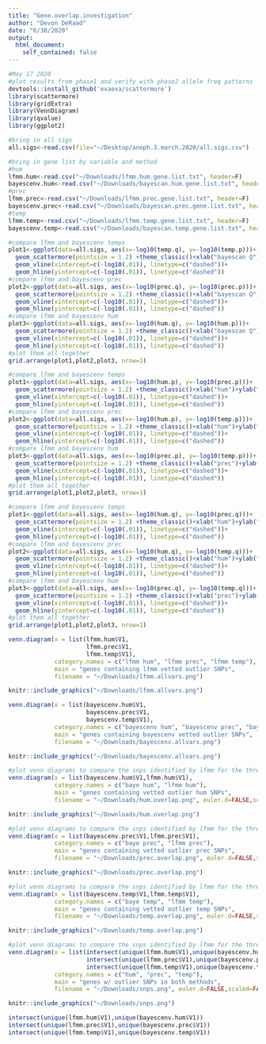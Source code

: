 ```yaml
---
title: "Gene.overlap.investigation"
author: "Devon DeRaad"
date: "6/30/2020"
output: 
  html_document:
    self_contained: false
---
```


```r
#May 17 2020
#plot results from phase1 and verify with phase2 allele freq patterns
devtools::install_github('exaexa/scattermore')
library(scattermore)
library(gridExtra)
library(VennDiagram)
library(qvalue)
library(ggplot2)

#bring in all sigs
all.sigs<-read.csv(file="~/Desktop/anoph.3.march.2020/all.sigs.csv")

#bring in gene list by variable and method
#hum
lfmm.hum<-read.csv("~/Downloads/lfmm.hum.gene.list.txt", header=F)
bayescenv.hum<-read.csv("~/Downloads/bayescan.hum.gene.list.txt", header=F)
#prec
lfmm.prec<-read.csv("~/Downloads/lfmm.prec.gene.list.txt", header=F)
bayescenv.prec<-read.csv("~/Downloads/bayescan.prec.gene.list.txt", header=F)
#temp
lfmm.temp<-read.csv("~/Downloads/lfmm.temp.gene.list.txt", header=F)
bayescenv.temp<-read.csv("~/Downloads/bayescan.temp.gene.list.txt", header=F)

```


```r
#compare lfmm and bayescenv temps
plot1<-ggplot(data=all.sigs, aes(x=-log10(temp.q), y=-log10(temp.p)))+
  geom_scattermore(pointsize = 1.2) +theme_classic()+xlab("bayescan Q")+ylab("LFMM P")+ggtitle("temperature")+
  geom_vline(xintercept=c(-log10(.01)), linetype=c("dashed"))+
  geom_hline(yintercept=c(-log10(.01)), linetype=c("dashed"))
#compare lfmm and bayescenv prec
plot2<-ggplot(data=all.sigs, aes(x=-log10(prec.q), y=-log10(prec.p)))+
  geom_scattermore(pointsize = 1.2) +theme_classic()+xlab("bayescan Q")+ylab("LFMM P")+ggtitle("prec")+
  geom_vline(xintercept=c(-log10(.01)), linetype=c("dashed"))+
  geom_hline(yintercept=c(-log10(.01)), linetype=c("dashed"))
#compare lfmm and bayescenv hum
plot3<-ggplot(data=all.sigs, aes(x=-log10(hum.q), y=-log10(hum.p)))+
  geom_scattermore(pointsize = 1.2) +theme_classic()+xlab("bayescan Q")+ylab("LFMM P")+ggtitle("hum")+
  geom_vline(xintercept=c(-log10(.01)), linetype=c("dashed"))+
  geom_hline(yintercept=c(-log10(.01)), linetype=c("dashed"))
#plot them all together
grid.arrange(plot1,plot2,plot3, nrow=1)
```

```r
#compare lfmm and bayescenv temps
plot1<-ggplot(data=all.sigs, aes(x=-log10(hum.p), y=-log10(prec.p)))+
  geom_scattermore(pointsize = 1.2) +theme_classic()+xlab("hum")+ylab("prec")+ggtitle("lfmm variable comparison")+
  geom_vline(xintercept=c(-log10(.01)), linetype=c("dashed"))+
  geom_hline(yintercept=c(-log10(.01)), linetype=c("dashed"))
#compare lfmm and bayescenv prec
plot2<-ggplot(data=all.sigs, aes(x=-log10(hum.p), y=-log10(temp.p)))+
  geom_scattermore(pointsize = 1.2) +theme_classic()+xlab("hum")+ylab("temp")+ggtitle("lfmm variable comp")+
  geom_vline(xintercept=c(-log10(.01)), linetype=c("dashed"))+
  geom_hline(yintercept=c(-log10(.01)), linetype=c("dashed"))
#compare lfmm and bayescenv hum
plot3<-ggplot(data=all.sigs, aes(x=-log10(prec.p), y=-log10(temp.p)))+
  geom_scattermore(pointsize = 1.2) +theme_classic()+xlab("prec")+ylab("temp")+ggtitle("lfmm variable comp")+
  geom_vline(xintercept=c(-log10(.01)), linetype=c("dashed"))+
  geom_hline(yintercept=c(-log10(.01)), linetype=c("dashed"))
#plot them all together
grid.arrange(plot1,plot2,plot3, nrow=1)
```

```r
#compare lfmm and bayescenv temps
plot1<-ggplot(data=all.sigs, aes(x=-log10(hum.q), y=-log10(prec.q)))+
  geom_scattermore(pointsize = 1.2) +theme_classic()+xlab("hum")+ylab("prec")+ggtitle("baye variable comparison")+
  geom_vline(xintercept=c(-log10(.01)), linetype=c("dashed"))+
  geom_hline(yintercept=c(-log10(.01)), linetype=c("dashed"))
#compare lfmm and bayescenv prec
plot2<-ggplot(data=all.sigs, aes(x=-log10(hum.q), y=-log10(temp.q)))+
  geom_scattermore(pointsize = 1.2) +theme_classic()+xlab("hum")+ylab("temp")+ggtitle("baye variable comp")+
  geom_vline(xintercept=c(-log10(.01)), linetype=c("dashed"))+
  geom_hline(yintercept=c(-log10(.01)), linetype=c("dashed"))
#compare lfmm and bayescenv hum
plot3<-ggplot(data=all.sigs, aes(x=-log10(prec.q), y=-log10(temp.q)))+
  geom_scattermore(pointsize = 1.2) +theme_classic()+xlab("prec")+ylab("temp")+ggtitle("baye variable comp")+
  geom_vline(xintercept=c(-log10(.01)), linetype=c("dashed"))+
  geom_hline(yintercept=c(-log10(.01)), linetype=c("dashed"))
#plot them all together
grid.arrange(plot1,plot2,plot3, nrow=1)
```


```r
venn.diagram(x = list(lfmm.hum$V1,
                      lfmm.prec$V1,
                      lfmm.temp$V1),
             category.names = c("lfmm hum", "lfmm prec", "lfmm temp"),
             main = "genes containing lfmm vetted outlier SNPs",
             filename = "~/Downloads/lfmm.allvars.png")
```

```r
knitr::include_graphics("~/Downloads/lfmm.allvars.png")
```


```r
venn.diagram(x = list(bayescenv.hum$V1,
                      bayescenv.prec$V1,
                      bayescenv.temp$V1),
             category.names = c("bayescenv hum", "bayescenv prec", "bayescenv temp"),
             main = "genes containing bayescenv vetted outlier SNPs",
             filename = "~/Downloads/bayescenv.allvars.png")
```

```r
knitr::include_graphics("~/Downloads/bayescenv.allvars.png")
```


```r
#plot venn diagrams to compare the snps identified by lfmm for the three variables
venn.diagram(x = list(bayescenv.hum$V1,lfmm.hum$V1),
             category.names = c("baye hum", "lfmm hum"),
             main = "genes containing vetted outlier hum SNPs",
             filename = "~/Downloads/hum.overlap.png", euler.d=FALSE,scaled=FALSE)

```

```r
knitr::include_graphics("~/Downloads/hum.overlap.png")
```

```r
#plot venn diagrams to compare the snps identified by lfmm for the three variables
venn.diagram(x = list(bayescenv.prec$V1,lfmm.prec$V1),
             category.names = c("baye prec", "lfmm prec"),
             main = "genes containing vetted outlier prec SNPs",
             filename = "~/Downloads/prec.overlap.png", euler.d=FALSE,scaled=FALSE)

```

```r
knitr::include_graphics("~/Downloads/prec.overlap.png")
```


```r
#plot venn diagrams to compare the snps identified by lfmm for the three variables
venn.diagram(x = list(bayescenv.temp$V1,lfmm.temp$V1),
             category.names = c("baye temp", "lfmm temp"),
             main = "genes containing vetted outlier temp SNPs",
             filename = "~/Downloads/temp.overlap.png", euler.d=FALSE,scaled=FALSE)

```

```r
knitr::include_graphics("~/Downloads/temp.overlap.png")
```

```r
#plot venn diagrams to compare the snps identified by lfmm for the three variables
venn.diagram(x = list(intersect(unique(lfmm.hum$V1),unique(bayescenv.hum$V1)),
                      intersect(unique(lfmm.prec$V1),unique(bayescenv.prec$V1)),
                      intersect(unique(lfmm.temp$V1),unique(bayescenv.temp$V1))),
             category.names = c("hum", "prec", "temp"),
             main = "genes w/ outlier SNPs in both methods",
             filename = "~/Downloads/snps.png", euler.d=FALSE,scaled=FALSE)
```

```r
knitr::include_graphics("~/Downloads/snps.png")
```

```r
intersect(unique(lfmm.hum$V1),unique(bayescenv.hum$V1))
intersect(unique(lfmm.prec$V1),unique(bayescenv.prec$V1))
intersect(unique(lfmm.temp$V1),unique(bayescenv.temp$V1))
```



